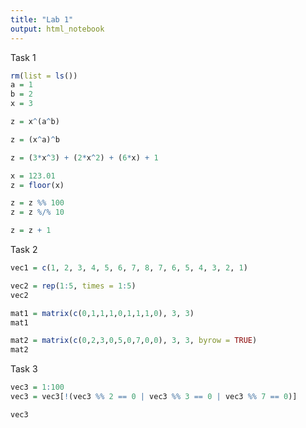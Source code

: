 ```yaml
---
title: "Lab 1"
output: html_notebook
---
```


Task 1

```r
rm(list = ls())
a = 1
b = 2
x = 3
```

```r
z = x^(a^b)
```

```r
z = (x^a)^b
```

```r
z = (3*x^3) + (2*x^2) + (6*x) + 1
```

```r
x = 123.01
z = floor(x)

z = z %% 100
z = z %/% 10
```

```r
z = z + 1
```

Task 2

```r
vec1 = c(1, 2, 3, 4, 5, 6, 7, 8, 7, 6, 5, 4, 3, 2, 1)
```

```r
vec2 = rep(1:5, times = 1:5)
vec2
```

```r
mat1 = matrix(c(0,1,1,1,0,1,1,1,0), 3, 3)
mat1
```

```r
mat2 = matrix(c(0,2,3,0,5,0,7,0,0), 3, 3, byrow = TRUE)
mat2
```

Task 3

```r
vec3 = 1:100
vec3 = vec3[!(vec3 %% 2 == 0 | vec3 %% 3 == 0 | vec3 %% 7 == 0)]

vec3
```
